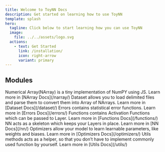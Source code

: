 ```yaml
---
title: Welcome to ToyNN Docs
description: Get started on learning how to use ToyNN
template: splash
hero:
  tagline: Click below to start learning how you can use ToyNN
  image:
    file: ../../assets/logo.svg
  actions:
    - text: Get Started
      link: /installation/
      icon: right-arrow
      variant: primary
---
```



## Modules

<CardGrid stagger>
  <Card title="NArray" icon="puzzle">
    Numerical Array(NArray) is a tiny implementation of NumPY using JS. Learn
    more in [NArray Docs](/narray/)
  </Card>
  <Card title="Dataset" icon="document">
    Dataset allows you to load delimited files and parse them to convert them
    into Array of NArrays. Learn more in [Dataset Docs](/dataset/)
  </Card>
  <Card title="Errors" icon="error">
    Errors contains statistical error functions. Learn more in [Errors
    Docs](/errors/)
  </Card>
  <Card title="Functions" icon="setting">
    Functions contains Activation Functions which can be passed to Layer. Learn
    more in [Functions Docs](/functions/)
  </Card>
  <Card title="NN" icon="open-book">
    NN acts as a skeleton which keeps your Layers in place. Learn more in [NN
    Docs](/nn/)
  </Card>
  <Card title="Optimizers" icon="rocket">
    Optimizers allow your model to learn learnable parameters, like weights and
    biases. Learn more in [Optimizers Docs](/optimizers/)
  </Card>
  <Card title="Utils" icon="information">
    Utils methods acts as a helper, so that you don’t have to implement commonly
    used function by yourself. Learn more in [Utils Docs](/utils/)
  </Card>
</CardGrid>
